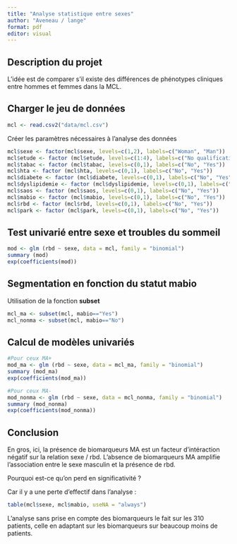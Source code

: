 ---
title: "Analyse statistique entre sexes"
author: "Aveneau / lange"
format: pdf
editor: visual
---

## Description du projet

L'idée est de comparer s'il existe des différences de phénotypes cliniques entre hommes et femmes dans la MCL.

## Charger le jeu de données

```{r}
mcl <- read.csv2("data/mcl.csv")
```

Créer les paramètres nécessaires à l'analyse des données

```{r}
mcl$sexe <- factor(mcl$sexe, levels=c(1,2), labels=c("Woman", "Man"))
mcl$etude <- factor (mcl$etude, levels=c(1:4), labels=c("No qualification", "Lower secondary education", "Upper secondary education", "Higher education"))
mcl$tabac <- factor (mcl$tabac, levels=c(0,1), labels=c("No", "Yes"))
mcl$hta <- factor (mcl$hta, levels=c(0,1), labels=c("No", "Yes"))
mcl$diabete <- factor (mcl$diabete, levels=c(0,1), labels=c("No", "Yes"))
mcl$dyslipidemie <- factor (mcl$dyslipidemie, levels=c(0,1), labels=c("No", "Yes"))
mcl$saos <- factor (mcl$saos, levels=c(0,1), labels=c("No", "Yes"))
mcl$mabio <- factor (mcl$mabio, levels=c(0,1), labels=c("No", "Yes"))
mcl$rbd <- factor (mcl$rbd, levels=c(0,1), labels=c("No", "Yes"))
mcl$park <- factor (mcl$park, levels=c(0,1), labels=c("No", "Yes"))
```

## Test univarié entre sexe et troubles du sommeil

```{r}
mod <- glm (rbd ~ sexe, data = mcl, family = "binomial")
summary (mod)
exp(coefficients(mod))
```

## Segmentation en fonction du statut mabio

Utilisation de la fonction **subset**

```{r}
mcl_ma <- subset(mcl, mabio=="Yes")
mcl_nonma <- subset(mcl, mabio=="No")
```

## Calcul de modèles univariés

```{r}

#Pour ceux MA+
mod_ma <- glm (rbd ~ sexe, data = mcl_ma, family = "binomial")
summary (mod_ma)
exp(coefficients(mod_ma))
```

```{r}
#Pour ceux MA-
mod_nonma <- glm (rbd ~ sexe, data = mcl_nonma, family = "binomial")
summary (mod_nonma)
exp(coefficients(mod_nonma))
```

## Conclusion

En gros, ici, la présence de biomarqueurs MA est un facteur d'intéraction négatif sur la relation sexe / rbd. L'absence de biomarqueurs MA amplifie l'association entre le sexe masculin et la présence de rbd.

Pourquoi est-ce qu'on perd en significativité ?

Car il y a une perte d'effectif dans l'analyse :

```{r}
table(mcl$sexe, mcl$mabio, useNA = "always")
```

L'analyse sans prise en compte des biomarqueurs le fait sur les 310 patients, celle en adaptant sur les biomarqueurs sur beaucoup moins de patients.
